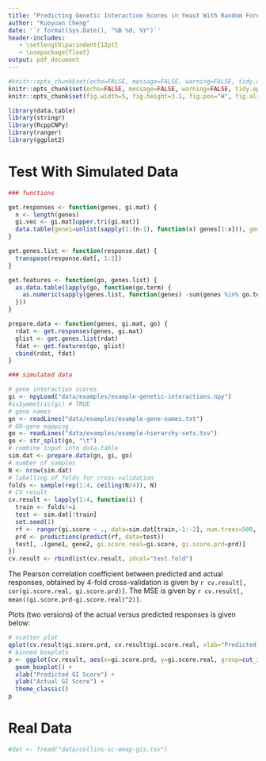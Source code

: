 ```yaml
---
title: "Predicting Genetic Interaction Scores in Yeast With Random Forests"
author: "Kuoyuan Cheng"
date: '`r format(Sys.Date(), "%B %d, %Y")`'
header-includes:
   - \setlength\parindent{12pt}
   - \usepackage{float}
output: pdf_document
---
```


```r
#knitr::opts_chunk$set(echo=FALSE, message=FALSE, warning=FALSE, tidy.opts=list(width.cutoff=60), tidy=TRUE)
knitr::opts_chunk$set(echo=FALSE, message=FALSE, warning=FALSE, tidy.opts=list(width.cutoff=100), tidy=TRUE)
knitr::opts_chunk$set(fig.width=5, fig.height=3.1, fig.pos="H", fig.align="center")

library(data.table)
library(stringr)
library(RcppCNPy)
library(ranger)
library(ggplot2)
```


# Test With Simulated Data

```r
### functions

get.responses <- function(genes, gi.mat) {
  n <- length(genes)
  gi.vec <- gi.mat[upper.tri(gi.mat)]
  data.table(gene1=unlist(sapply(1:(n-1), function(x) genes[1:x])), gene2=rep(genes[-1], 1:(n-1)), gi.score=gi.vec)
}

get.genes.list <- function(response.dat) {
  transpose(response.dat[, 1:2])
}

get.features <- function(go, genes.list) {
  as.data.table(lapply(go, function(go.term) {
    as.numeric(sapply(genes.list, function(genes) -sum(genes %in% go.term)))
  }))
}

prepare.data <- function(genes, gi.mat, go) {
  rdat <- get.responses(genes, gi.mat)
  glist <- get.genes.list(rdat)
  fdat <- get.features(go, glist)
  cbind(rdat, fdat)
}

### simulated data

# gene interaction scores
gi <- npyLoad("data/examples/example-genetic-interactions.npy")
#isSymmetric(gi) # TRUE
# gene names
gn <- readLines("data/examples/example-gene-names.txt")
# GO-gene mapping
go <- readLines("data/examples/example-hierarchy-sets.tsv")
go <- str_split(go, "\t")
# combine input into data.table
sim.dat <- prepare.data(gn, gi, go)
# number of samples
N <- nrow(sim.dat)
# labelling of folds for cross-validation
folds <- sample(rep(1:4, ceiling(N/4)), N)
# CV result
cv.result <- lapply(1:4, function(i) {
  train <- folds!=i
  test <- sim.dat[!train]
  set.seed(1)
  rf <- ranger(gi.score ~ ., data=sim.dat[train,-1:-2], num.trees=500, mtry=floor(length(go)/3))
  prd <- predictions(predict(rf, data=test))
  test[, .(gene1, gene2, gi.score.real=gi.score, gi.score.prd=prd)]
})
cv.result <- rbindlist(cv.result, idcol="test.fold")
```

The Pearson correlation coefficient between predicted and actual responses, obtained by 4-fold cross-validation is given by `r cv.result[, cor(gi.score.real, gi.score.prd)]`. The MSE is given by `r cv.result[, mean((gi.score.prd-gi.score.real)^2)]`.

Plots (two versions) of the actual versus predicted responses is given below:

```r
# scatter plot
qplot(cv.result$gi.score.prd, cv.result$gi.score.real, xlab="Predicted GI Score", ylab="Actual GI Score") + theme_classic()
# binned boxplots
p <- ggplot(cv.result, aes(x=gi.score.prd, y=gi.score.real, group=cut_interval(gi.score.prd, n=8))) +
  geom_boxplot() +
  xlab("Predicted GI Score") +
  ylab("Actual GI Score") +
  theme_classic()
p
```


# Real Data

```r
#dat <- fread("data/collins-sc-emap-gis.tsv")
```